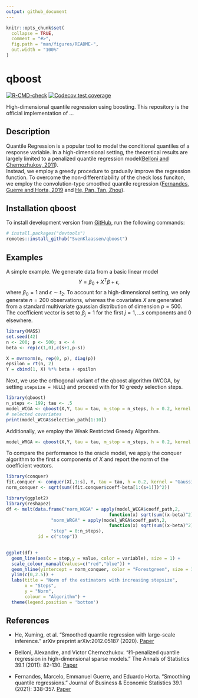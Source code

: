 ```yaml
---
output: github_document
---
```


<!-- README.md is generated from README.Rmd. Please edit that file -->

```r
knitr::opts_chunk$set(
  collapse = TRUE,
  comment = "#>",
  fig.path = "man/figures/README-",
  out.width = "100%"
)
```

# qboost

<!-- badges: start -->
[![R-CMD-check](https://github.com/SvenKlaassen/qboost/workflows/R-CMD-check/badge.svg)](https://github.com/SvenKlaassen/qboost/actions)
[![Codecov test coverage](https://codecov.io/gh/SvenKlaassen/qboost/branch/master/graph/badge.svg)](https://codecov.io/gh/SvenKlaassen/qboost?branch=master)
<!-- badges: end -->

High-dimensional quantile regression using boosting. This repository is the official implementation of ...

## Description

Quantile Regression is a popular tool to model the conditional quantiles of a response variable. In a high-dimensional setting, the theoretical results are largely limited to a penalized quantile regression model([Belloni and Chernozhukov, 2011](https://projecteuclid.org/journals/annals-of-statistics/volume-39/issue-1/%e2%84%931-penalized-quantile-regression-in-high-dimensional-sparse-models/10.1214/10-AOS827.full)).<br />
Instead, we employ a greedy procedure to gradually improve the regression function. To overcome the non-differentiability of the check loss funciton, we employ the convolution-type smoothed quantile regression ([Fernandes, Guerre and Horta, 2019](https://www.tandfonline.com/doi/abs/10.1080/07350015.2019.1660177?journalCode=ubes20) and [He, Pan, Tan, Zhou](https://arxiv.org/abs/2012.05187)). 

## Installation qboost

To install development version from [GitHub](https://github.com/), run the following commands:

``` r
# install.packages("devtools")
remotes::install_github("SvenKlaassen/qboost")
```

## Examples

A simple example. We generate data from a basic linear model 
$$ Y = \beta_0 + X^T\beta +\epsilon,$$
where $\beta_0=1$ and $\epsilon\sim t_2$. To account for a high-dimensional setting, we only generate $n = 200$ observations, whereas the covariates $X$ are generated from a standard multivariate gaussian distribution of dimension $p = 500$. The coefficient vector is set to $\beta_j = 1$ for the first $j = 1,\dots s$ components and $0$ elsewhere. 

```r
library(MASS)
set.seed(42)
n <- 200; p <- 500; s <- 4
beta <- rep(c(1,0),c(s+1,p-s))

X = mvrnorm(n, rep(0, p), diag(p))
epsilon = rt(n, 2)
Y = cbind(1, X) %*% beta + epsilon
```

Next, we use the orthogonal variant of the qboost algorithm (WCGA, by setting `stepsize = NULL`) and proceed with for $10$ greedy selection steps.


```r
library(qboost)
n_steps <- 199; tau <- .5
model_WCGA <- qboost(X,Y, tau = tau, m_stop = n_steps, h = 0.2, kernel = "Gaussian", stepsize = NULL)
# selected covariates
print(model_WCGA$selection_path[1:10])
```
Additionally, we employ the Weak Restricted Greedy Algorithm.
```r
model_WRGA <- qboost(X,Y, tau = tau, m_stop = n_steps, h = 0.2, kernel = "Gaussian", stepsize = 0.1)
```


To compare the performance to the oracle model, we apply the conquer algorithm to the first $s$ components of $X$ and report the norm of the coefficient vectors.

```r
library(conquer)
fit.conquer <- conquer(X[,1:s], Y, tau = tau, h = 0.2, kernel = "Gaussian")
norm_conquer <- sqrt(sum((fit.conquer$coeff-beta[1:(s+1)])^2))

library(ggplot2)
library(reshape2)
df <- melt(data.frame("norm_WCGA" = apply(model_WCGA$coeff_path,2,
                                       function(x) sqrt(sum((x-beta)^2))),
                 "norm_WRGA" = apply(model_WRGA$coeff_path,2,
                                       function(x) sqrt(sum((x-beta)^2))),
                 "step" = 0:n_steps),
            id = c("step"))
        

ggplot(df) +
  geom_line(aes(x = step,y = value, color = variable), size = 1) + 
  scale_colour_manual(values=c("red","blue")) +
  geom_hline(yintercept = norm_conquer, color = "Forestgreen", size = 1) +
  ylim(c(0,2.5)) +
  labs(title = "Norm of the estimators with increasing stepsize",
       x = "Steps",
       y = "Norm",
       colour = "Algorithm") +
  theme(legend.position = 'bottom')
```


## References
* He, Xuming, et al. "Smoothed quantile regression with large-scale inference." arXiv preprint arXiv:2012.05187 (2020). [Paper](https://arxiv.org/abs/2012.05187)

* Belloni, Alexandre, and Victor Chernozhukov. "ℓ1-penalized quantile regression in high-dimensional sparse models." The Annals of Statistics 39.1 (2011): 82-130. [Paper](https://projecteuclid.org/journals/annals-of-statistics/volume-39/issue-1/%e2%84%931-penalized-quantile-regression-in-high-dimensional-sparse-models/10.1214/10-AOS827.full)

* Fernandes, Marcelo, Emmanuel Guerre, and Eduardo Horta. "Smoothing quantile regressions." Journal of Business & Economic Statistics 39.1 (2021): 338-357. [Paper](https://www.tandfonline.com/doi/full/10.1080/07350015.2019.1660177?casa_token=bkJ73Q8oXYIAAAAA%3A0g8P9Bb5elGlCBU8_bsuN_oLauFgMfQcojZmI4ERJO1WVD1M5UOw1RLRix7mMxDMMWukfZR-sbE)

